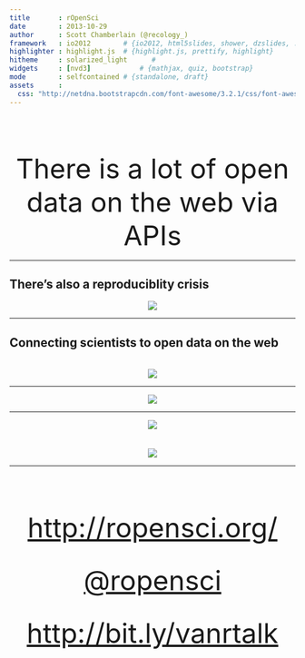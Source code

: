 ```yaml
---
title       : rOpenSci
date        : 2013-10-29
author      : Scott Chamberlain (@recology_)
framework   : io2012        # {io2012, html5slides, shower, dzslides, ...}
highlighter : highlight.js  # {highlight.js, prettify, highlight}
hitheme     : solarized_light      # 
widgets     : [nvd3]            # {mathjax, quiz, bootstrap}
mode        : selfcontained # {standalone, draft}
assets      :
  css: "http://netdna.bootstrapcdn.com/font-awesome/3.2.1/css/font-awesome.css"
---
```


<br><br><br>

<font size="14"><center> There is a lot of open data on the web via APIs </center></font>

---

## There's also a reproduciblity crisis

<center>![](assets/img/reproducibility.png)</center>

---

## Connecting scientists to open data on the web
<br>
<center>![](assets/img/ropensci_main.png)</center>

---

<center>![](assets/img/ropensci_pkgs.png)</center>

---

<center> ![](assets/img/pyopensci.png) </center>
<br><br>
<center> ![](assets/img/ropengov.png) </center>

---

<br><br><br>

<font size="18"><center> <a href="http://ropensci.org/">http://ropensci.org/</a> </center></font>
<br><br>
<font size="18"><center> <a href="https://twitter.com/ropensci">@ropensci</a> </center></font>
<br><br>
<font size="18"><center> <a href="http://bit.ly/vanrtalk">http://bit.ly/vanrtalk</a> </center></font>